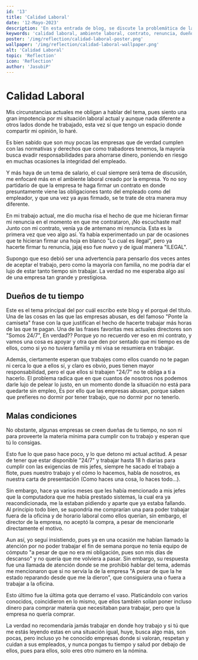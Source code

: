 ```yaml
---
id: '13'
title: 'Calidad Laboral'
date: '12-Mayo-2023'
description: 'En esta entrada de blog, se discute la problemática de las empresas que abusan de sus empleados al no respetar sus derechos laborales y obligarlos a trabajar en malas condiciones y largas horas sin una compensación adecuada. También se aborda el tema de la falta de provisión de herramientas necesarias para el trabajo. A través de esta experiencia personal, se busca concientizar sobre la importancia de buscar empleadores que valoren y respeten a sus trabajadores.'
keywords: 'calidad laboral, ambiente laboral, contrato, renuncia, dueños de tu tiempo, abuso laboral, horas extras no pagadas, malas condiciones, equipos de trabajo, derechos laborales'
poster: '/img/reflection/calidad-laboral-poster.png'
wallpaper: '/img/reflection/calidad-laboral-wallpaper.png'
alt: 'Calidad Laboral'
topic: 'Reflection'
icon: 'Reflection'
author: 'JasubiP'
---
```


# Calidad Laboral

Mis circunstancias actuales me obligan a hablar del tema, pues siento una gran impotencia por mi situación laboral actual y aunque nada diferente a otros lados donde he trabajado, esta vez sí que tengo un espacio donde compartir mi opinión, lo haré.

Es bien sabido que son muy pocas las empresas que de verdad cumplen con las normativas y derechos que como trabadores tenemos, la mayoría busca evadir responsabilidades para ahorrarse dinero, poniendo en riesgo en muchas ocasiones la integridad del empleado.

Y más haya de un tema de salario, el cual siempre será tema de discusión, me enfocaré más en el ambiente laboral creado por la empresa. Yo no soy partidario de que la empresa te haga firmar un contrato en donde presuntamente viene las obligaciones tanto del empleado como del empleador, y que una vez ya ayas firmado, se te trate de otra manera muy diferente.

En mi trabajo actual, me dio mucha risa el hecho de que me hicieran firmar mi renuncia en el momento en que me contrataron, ¡No escuchaste mal! Junto con mi contrato, venía ya de antemano mi renuncia. Esta es la primera vez que veo algo así. Ya había experimentado un par de ocasiones que te hicieran firmar una hoja en blanco "Lo cual es ilegal", pero ya hacerte firmar tu renuncia, jajaj eso fue nuevo y de igual manera "ILEGAL".

Supongo que eso debió ser una advertencia para pensarlo dos veces antes de aceptar el trabajo, pero como la mayoría con familia, no me podría dar el lujo de estar tanto tiempo sin trabajar. La verdad no me esperaba algo así de una empresa tan grande y prestigiosa.

## Dueños de tu tiempo

Este es el tema principal del por cuál escribo este blog y el porqué del título.
Una de las cosas en las que las empresas abusan, es del famoso "Ponte la camiseta" frase con la que justifican el hecho de hacerte trabajar más horas de las que te pagan. Una de las frases favoritas mes actuales directores son "Somos 24/7", En verdad?? Porque yo no recuerdo ver eso en mi contrato, y vamos una cosa es apoyar y otra que den por sentado que mi tiempo es de ellos, como si yo no tuviera familia y mi visa se resumiera en trabajar.

Además, ciertamente esperan que trabajes como ellos cuando no te pagan ni cerca lo que a ellos sí, y claro es obvio, pues tienen mayor responsabilidad, pero el que ellos si trabajen "24/7" no te obliga a ti a hacerlo. El problema radica que en que cuantos de nosotros nos podemos darle lujo de pelear lo justo, en un momento donde la situación no está para quedarte sin empleo, Es por ello que las empresas abusan, porque saben que prefieres no dormir por tener trabajo, que no dormir por no tenerlo.

## Malas condiciones

No obstante, algunas empresas se creen dueñas de tu tiempo, no son ni para proveerte la materia mínima para cumplir con tu trabajo y esperan que tú lo consigas.

Esto fue lo que paso hace poco, y lo que detono mi actual actitud. A pesar de tener que estar disponible "24/7" y trabajar hasta 18 h diarias para cumplir con las exigencias de mis jefes, siempre he sacado el trabajo a flote, pues nuestro trabajo y el cómo lo hacemos, habla de nosotros, es nuestra carta de presentación (Como haces una cosa, lo haces todo...).

Sin embargo, hace ya varios meses que les había mencionado a mis jefes que la computadora que me había prestado sistemas, la cual era ya reacondicionada, me la estaban pidiendo y aparte que ya estaba fallando. Al principio todo bien, se supondría me comprarían una para poder trabajar fuera de la oficina y de horario laboral como ellos querían, sin embargo, el director de la empresa, no aceptó la compra, a pesar de mencionarle directamente el motivo.

Aun así, yo seguí insistiendo, pues ya en una ocasión me habían llamado la atención por no poder trabajar el fin de semana porque no tenía equipo de cómputo "a pesar de que no era mi obligación, pues son mis días de descanso" y no quería que me volviera a pasar. Sin embargo, su respuesta fue una llamada de atención donde se me prohibió hablar del tema, además me mencionaron que si no servía la de la empresa "A pesar de que la he estado reparando desde que me la dieron", que consiguiera una o fuera a trabajar a la oficina.

Esto último fue la última gota que derramo el vaso. Platicándolo con varios conocidos, coincidieron en lo mismo, que ellos también solían poner incluso dinero para comprar materia que necesitaban para trabajar, pero que la empresa no quería comprar. 

La verdad no recomendaría jamás trabajar en donde hoy trabajo y si tú que me estás leyendo estas en una situación igual, huye, busca algo más, son pocas, pero incluso yo he conocido empresas donde si valoran, respetan y cuidan a sus empleados, y nunca pongas tu tiempo y salud por debajo de ellos, pues para ellos, solo eres otro número en la nómina.